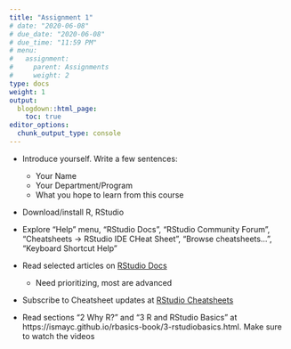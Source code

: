 ```yaml
---
title: "Assignment 1"
# date: "2020-06-08"
# due_date: "2020-06-08"
# due_time: "11:59 PM"
# menu:
#   assignment:
#     parent: Assignments
#     weight: 2
type: docs
weight: 1
output:
  blogdown::html_page:
    toc: true
editor_options: 
  chunk_output_type: console
---
```


- Introduce yourself. Write a few sentences:
    - Your Name
    - Your Department/Program
    - What you hope to learn from this course

- Download/install R, RStudio

- Explore "Help" menu, "RStudio Docs", "RStudio Community Forum", "Cheatsheets -> RStudio IDE CHeat Sheet", "Browse cheatsheets...", "Keyboard Shortcut Help"

- Read selected articles on [RStudio Docs](https://support.rstudio.com/hc/en-us/sections/200107586-Using-the-RStudio-IDE)
    - Need prioritizing, most are advanced

- Subscribe to Cheatsheet updates at [RStudio Cheatsheets](https://rstudio.com/resources/cheatsheets/)

- Read sections "2 Why R?" and "3 R and RStudio Basics" at https://ismayc.github.io/rbasics-book/3-rstudiobasics.html. Make sure to watch the videos

<!--
# In-class, [deep-learning-with-r-notebooks](https://github.com/jjallaire/deep-learning-with-r-notebooks)

- `2.1-a-first-look-at-a-neural-network.Rmd` - MNIST, feedforward DNN

# Self-study, [dl-keras-tf](https://github.com/rstudio-conf-2020/dl-keras-tf)

- Review and run `dl-keras-tf/materials/02-main-ingredients/01-main-ingredients.Rmd` - neural network introduction, main ingredients, activation function, gradient descent, learning rate, ReLU, train-test-validation, prediction
-->
